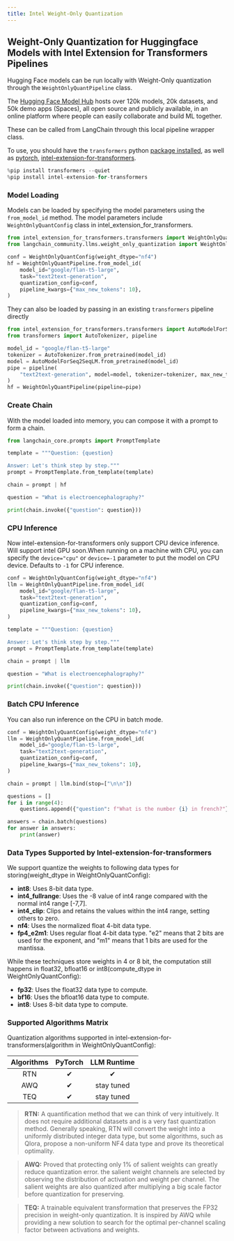 ```yaml
---
title: Intel Weight-Only Quantization
---
```


## Weight-Only Quantization for Huggingface Models with Intel Extension for Transformers Pipelines

Hugging Face models can be run locally with Weight-Only quantization through the `WeightOnlyQuantPipeline` class.

The [Hugging Face Model Hub](https://huggingface.co/models) hosts over 120k models, 20k datasets, and 50k demo apps (Spaces), all open source and publicly available, in an online platform where people can easily collaborate and build ML together.

These can be called from LangChain through this local pipeline wrapper class.

To use, you should have the ``transformers`` python [package installed](https://pypi.org/project/transformers/), as well as [pytorch](https://pytorch.org/get-started/locally/), [intel-extension-for-transformers](https://github.com/intel/intel-extension-for-transformers).


```python
%pip install transformers --quiet
%pip install intel-extension-for-transformers
```

### Model Loading

Models can be loaded by specifying the model parameters using the `from_model_id` method. The model parameters include `WeightOnlyQuantConfig` class in intel_extension_for_transformers.


```python
from intel_extension_for_transformers.transformers import WeightOnlyQuantConfig
from langchain_community.llms.weight_only_quantization import WeightOnlyQuantPipeline

conf = WeightOnlyQuantConfig(weight_dtype="nf4")
hf = WeightOnlyQuantPipeline.from_model_id(
    model_id="google/flan-t5-large",
    task="text2text-generation",
    quantization_config=conf,
    pipeline_kwargs={"max_new_tokens": 10},
)
```

They can also be loaded by passing in an existing `transformers` pipeline directly


```python
from intel_extension_for_transformers.transformers import AutoModelForSeq2SeqLM
from transformers import AutoTokenizer, pipeline

model_id = "google/flan-t5-large"
tokenizer = AutoTokenizer.from_pretrained(model_id)
model = AutoModelForSeq2SeqLM.from_pretrained(model_id)
pipe = pipeline(
    "text2text-generation", model=model, tokenizer=tokenizer, max_new_tokens=10
)
hf = WeightOnlyQuantPipeline(pipeline=pipe)
```

### Create Chain

With the model loaded into memory, you can compose it with a prompt to
form a chain.


```python
from langchain_core.prompts import PromptTemplate

template = """Question: {question}

Answer: Let's think step by step."""
prompt = PromptTemplate.from_template(template)

chain = prompt | hf

question = "What is electroencephalography?"

print(chain.invoke({"question": question}))
```

### CPU Inference

Now intel-extension-for-transformers only support CPU device inference. Will support intel GPU soon.When running on a machine with CPU, you can specify the `device="cpu"` or `device=-1` parameter to put the model on CPU device.
Defaults to `-1` for CPU inference.


```python
conf = WeightOnlyQuantConfig(weight_dtype="nf4")
llm = WeightOnlyQuantPipeline.from_model_id(
    model_id="google/flan-t5-large",
    task="text2text-generation",
    quantization_config=conf,
    pipeline_kwargs={"max_new_tokens": 10},
)

template = """Question: {question}

Answer: Let's think step by step."""
prompt = PromptTemplate.from_template(template)

chain = prompt | llm

question = "What is electroencephalography?"

print(chain.invoke({"question": question}))
```

### Batch CPU Inference

You can also run inference on the CPU in batch mode.


```python
conf = WeightOnlyQuantConfig(weight_dtype="nf4")
llm = WeightOnlyQuantPipeline.from_model_id(
    model_id="google/flan-t5-large",
    task="text2text-generation",
    quantization_config=conf,
    pipeline_kwargs={"max_new_tokens": 10},
)

chain = prompt | llm.bind(stop=["\n\n"])

questions = []
for i in range(4):
    questions.append({"question": f"What is the number {i} in french?"})

answers = chain.batch(questions)
for answer in answers:
    print(answer)
```

### Data Types Supported by Intel-extension-for-transformers

We support quantize the weights to following data types for storing(weight_dtype in WeightOnlyQuantConfig):

* **int8**: Uses 8-bit data type.
* **int4_fullrange**: Uses the -8 value of int4 range compared with the normal int4 range [-7,7].
* **int4_clip**: Clips and retains the values within the int4 range, setting others to zero.
* **nf4**: Uses the normalized float 4-bit data type.
* **fp4_e2m1**: Uses regular float 4-bit data type. "e2" means that 2 bits are used for the exponent, and "m1" means that 1 bits are used for the mantissa.

While these techniques store weights in 4 or 8 bit, the computation still happens in float32, bfloat16 or int8(compute_dtype in WeightOnlyQuantConfig):
* **fp32**: Uses the float32 data type to compute.
* **bf16**: Uses the bfloat16 data type to compute.
* **int8**: Uses 8-bit data type to compute.

### Supported Algorithms Matrix

Quantization algorithms supported in intel-extension-for-transformers(algorithm in WeightOnlyQuantConfig):

| Algorithms |   PyTorch  |    LLM Runtime    |
|:--------------:|:----------:|:----------:|
|       RTN      |  &#10004;  |  &#10004;  |
|       AWQ      |  &#10004;  | stay tuned |
|      TEQ      | &#10004; | stay tuned |
> **RTN:** A quantification method that we can think of very intuitively. It does not require additional datasets and is a very fast quantization method. Generally speaking, RTN will convert the weight into a uniformly distributed integer data type, but some algorithms, such as Qlora, propose a non-uniform NF4 data type and prove its theoretical optimality.

> **AWQ:** Proved that protecting only 1% of salient weights can greatly reduce quantization error. the salient weight channels are selected by observing the distribution of activation and weight per channel. The salient weights are also quantized after multiplying a big scale factor before quantization for preserving.

> **TEQ:** A trainable equivalent transformation that preserves the FP32 precision in weight-only quantization. It is inspired by AWQ while providing a new solution to search for the optimal per-channel scaling factor between activations and weights.
